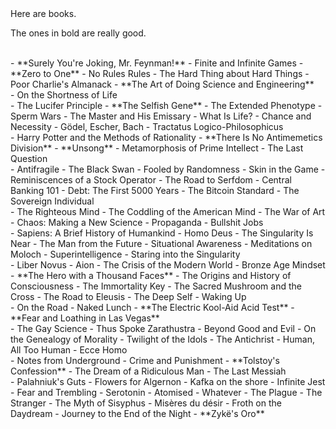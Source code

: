 <div className="not-prose bookPage">
Here are books.

The ones in bold are really good.

<br />
- **Surely You're Joking, Mr. Feynman!**
- Finite and Infinite Games
- **Zero to One**
- No Rules Rules
- The Hard Thing about Hard Things
- Poor Charlie's Almanack
- **The Art of Doing Science and Engineering**
<br />
- On the Shortness of Life
<br />
- The Lucifer Principle
- **The Selfish Gene**
- The Extended Phenotype
- Sperm Wars
- The Master and His Emissary
- What Is Life?
- Chance and Necessity
- Gödel, Escher, Bach
- Tractatus Logico-Philosophicus
<br />
- Harry Potter and the Methods of Rationality
- **There Is No Antimemetics Division**
- **Unsong**
- Metamorphosis of Prime Intellect
- The Last Question
<br />
- Antifragile
- The Black Swan
- Fooled by Randomness
- Skin in the Game
- Reminiscences of a Stock Operator
- The Road to Serfdom
- Central Banking 101
- Debt: The First 5000 Years
- The Bitcoin Standard
- The Sovereign Individual
<br />
- The Righteous Mind
- The Coddling of the American Mind
- The War of Art
- Chaos: Making a New Science
- Propaganda
- Bullshit Jobs
<br />
- Sapiens: A Brief History of Humankind
- Homo Deus
- The Singularity Is Near
- The Man from the Future
- Situational Awareness
- Meditations on Moloch
- Superintelligence
- Staring into the Singularity
<br />
- Liber Novus
- Aion
- The Crisis of the Modern World
- Bronze Age Mindset
- **The Hero with a Thousand Faces**
- The Origins and History of Consciousness
- The Immortality Key
- The Sacred Mushroom and the Cross
- The Road to Eleusis
- The Deep Self
- Waking Up
<br />
- On the Road
- Naked Lunch
- **The Electric Kool-Aid Acid Test**
- **Fear and Loathing in Las Vegas**
<br />
- The Gay Science
- Thus Spoke Zarathustra
- Beyond Good and Evil
- On the Genealogy of Morality
- Twilight of the Idols
- The Antichrist
- Human, All Too Human
- Ecce Homo
<br />
- Notes from Underground
- Crime and Punishment
- **Tolstoy's Confession**
- The Dream of a Ridiculous Man
- The Last Messiah
<br />
- Palahniuk's Guts
- Flowers for Algernon
- Kafka on the shore
- Infinite Jest
<br />
- Fear and Trembling
- Serotonin
- Atomised
- Whatever
- The Plague
- The Stranger
- The Myth of Sisyphus
- Misères du désir
- Froth on the Daydream
- Journey to the End of the Night
- **Zykë's Oro**
<br /><br />

</div>